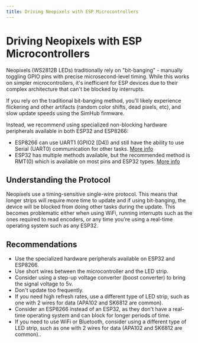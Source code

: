 ```yaml
---
title: Driving Neopixels with ESP Microcontrollers
---
```



# Driving Neopixels with ESP Microcontrollers

<AffiliateLink type={ProductType.NeoPixel}>Neopixels (WS2812B LEDs)</AffiliateLink> traditionally rely on "bit-banging" - manually toggling GPIO pins with precise microsecond-level timing. While this works on simpler microcontrollers, it's inefficient for ESP devices due to their complex architecture that can't be blocked by interrupts.

If you rely on the traditional bit-banging method, you'll likely experience flickering and other artifacts (random color shifts, dead pixels, etc), and slow update speeds using the SimHub firmware.

Instead, we recommend using specialized non-blocking hardware peripherals available in both ESP32 and ESP8266:
- <AffiliateLink type={ProductType.ESP8266}>ESP8266</AffiliateLink> can use UART1 (GPIO2 [D4]) and still have the ability to use Serial (UART0) communication for other tasks. [More info](https://github.com/Makuna/NeoPixelBus/wiki/ESP8266-NeoMethods)
- <AffiliateLink type={ProductType.ESP32}>ESP32</AffiliateLink> has multiple methods available, but the recommended method is RMT(0) which is available on most pins and ESP32 types. [More info](https://github.com/Makuna/NeoPixelBus/wiki/ESP32-NeoMethods)

## Understanding the Protocol

Neopixels use a timing-sensitive single-wire protocol. This means that longer strips will require more time to update and if using bit-banging, the device will be blocked from doing other tasks during the update. This becomes problematic either when using WiFi, running interrupts such as the ones required to read encoders, or any time you're using a real-time operating system such as any ESP32.

## Recommendations

- Use the specialized hardware peripherals available on ESP32 and ESP8266.
- Use short wires between the microcontroller and the LED strip.
- Consider using a step-up voltage converter (boost converter) to bring the signal voltage to 5v.
- Don't update too frequently.
- If you need high refresh rates, use a different type of LED strip, such as one with 2 wires for data (APA102 and SK6812 are common).
- Consider an ESP8266 instead of an ESP32, as they don't have a real-time operating system and can block for longer periods of time.
- If you need to use WiFi or Bluetooth, consider using a different type of LED strip, such as one with 2 wires for data (APA102 and SK6812 are common)..